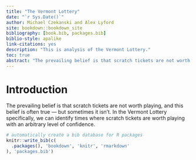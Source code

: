 ```yaml
--- 
title: "The Vermont Lottery"
date: "`r Sys.Date()`"
author: Michael Czekanski and Alex Lyford
site: bookdown::bookdown_site
bibliography: [book.bib, packages.bib]
biblio-style: apalike
link-citations: yes
description: "This is analysis of the Vermont Lottery."
toc: true
abstract: "The prevailing belief is that scratch tickets are not worth playing, and this belief is often true --- but sometimes it isn't. In the Vermont Lottery specifically, we can identify times when scratch tickets are worth playing with an arbitrary level of confidence."
---
```


# Introduction

The prevailing belief is that scratch tickets are not worth playing, and this belief is often true --- but sometimes it isn't. In the Vermont Lottery specifically, we can identify times where scratch tickets are worth playing with an arbitrary level of confidence.

<!-- This is a _sample_ book written in **Markdown**. You can use anything that Pandoc's Markdown supports, e.g., a math equation $a^2 + b^2 = c^2$. -->

<!-- The **bookdown** package can be installed from CRAN or Github: -->

<!-- ```{r eval=FALSE} -->
<!-- install.packages("bookdown") -->
<!-- # or the development version -->
<!-- # devtools::install_github("rstudio/bookdown") -->
<!-- ``` -->

<!-- Remember each Rmd file contains one and only one chapter, and a chapter is defined by the first-level heading `#`. -->

<!-- To compile this example to PDF, you need XeLaTeX. You are recommended to install TinyTeX (which includes XeLaTeX): <https://yihui.org/tinytex/>. -->

```r
# automatically create a bib database for R packages
knitr::write_bib(c(
  .packages(), 'bookdown', 'knitr', 'rmarkdown'
), 'packages.bib')
```
